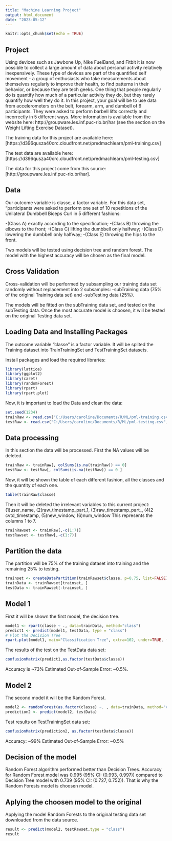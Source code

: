 ---
title: "Machine Learning Project"
output: html_document
date: "2023-05-12"
---

```{r setup, include=FALSE}
knitr::opts_chunk$set(echo = TRUE)
```

## Project

Using devices such as Jawbone Up, Nike FuelBand, and Fitbit it is now possible to collect a large amount of data about personal activity relatively inexpensively. These type of devices are part of the quantified self movement - a group of enthusiasts who take measurements about themselves regularly to improve their health, to find patterns in their behavior, or because they are tech geeks. One thing that people regularly do is quantify how much of a particular activity they do, but they rarely quantify how well they do it. In this project, your goal will be to use data from accelerometers on the belt, forearm, arm, and dumbell of 6 participants. They were asked to perform barbell lifts correctly and incorrectly in 5 different ways. More information is available from the website here: http://groupware.les.inf.puc-rio.br/har (see the section on the Weight Lifting Exercise Dataset).

The training data for this project are available here: [https://d396qusza40orc.cloudfront.net/predmachlearn/pml-training.csv]

The test data are available here: [https://d396qusza40orc.cloudfront.net/predmachlearn/pml-testing.csv]

The data for this project come from this source: [http://groupware.les.inf.puc-rio.br/har]. 

## Data

Our outcome variable is classe, a factor variable. For this data set, “participants were asked to perform one set of 10 repetitions of the Unilateral Dumbbell Biceps Curl in 5 different fashions: 

-(Class A) exactly according to the specification;
-(Class B) throwing the elbows to the front; 
-(Class C) lifting the dumbbell only halfway; 
-(Class D) lowering the dumbbell only halfway; 
-(Class E) throwing the hips to the front.

Two models will be tested using decision tree and random forest. The model with the highest accuracy will be chosen as the final model.

## Cross Validation

Cross-validation will be performed by subsampling our training data set randomly without replacement into 2 subsamples: 
-subTraining data (75% of the original Training data set) and 
-subTesting data (25%). 

The models will be fitted on the subTraining data set, and tested on the subTesting data. Once the most accurate model is choosen, it will be tested on the original Testing data set.

## Loading Data and Installing Packages

The outcome variable “classe” is a factor variable. It will be splited the Training dataset into TrainTrainingSet and TestTrainingSet datasets.

Install packages and load the required libraries:

```{r}
library(lattice)
library(ggplot2)
library(caret)
library(randomForest)
library(rpart)
library(rpart.plot)
```

Now, it is important to load the Data and clean the data:

```{r}
set.seed(1234)
trainRaw <- read.csv("C:/Users/caroline/Documents/R/ML/pml-training.csv",na.strings=c("NA","#DIV/0!", ""))
testRaw <- read.csv("C:/Users/caroline/Documents/R/ML/pml-testing.csv",na.strings=c("NA","#DIV/0!", ""))
```

## Data processing 

In this section the data will be processed. 
First the NA values will be deleted. 

```{r}
trainRaw <- trainRaw[, colSums(is.na(trainRaw)) == 0]
testRaw <- testRaw[, colSums(is.na(testRaw)) == 0 ]
``` 

Now, it will be shown the table of each different fashion, all the classes and the quantity of each one. 

```{r}
table(trainRaw$classe)
```

Then it will be deleted the irrelevant variables to this current project:
(1)user_name,
(2(raw_timestamp_part_1,
(3)raw_timestamp_part_,
(4)2 cvtd_timestamp,
(5)new_window, 
(6)num_window 
This represents the columns 1 to 7.

```{r}
trainRawset <- trainRaw[,-c(1:7)]
testRawset <- testRaw[,-c(1:7)]
``` 

## Partition the data 

The partition will be 75% of the training dataset into training and the remaining 25% to testing.

```{r}
trainset <- createDataPartition(trainRawset$classe, p=0.75, list=FALSE)
trainData <- trainRawset[trainset, ] 
testData <- trainRawset[-trainset, ]
```

## Model 1

First it will be shown the first model, the decision tree. 

```{r}
model1 <- rpart(classe ~ ., data=trainData, method="class")
predict1 <- predict(model1, testData, type = "class")
# Plot the Decision Tree
rpart.plot(model1, main="Classification Tree", extra=102, under=TRUE, faclen=0)
```

The results of the test on the TestData data set:

```{r}
confusionMatrix(predict1,as.factor(testData$classe))
``` 

Accuracy is ~73% Estimated Out-of-Sample Error: ~0.5%.

## Model 2

The second model it will be the Random Forest.

```{r}
model2 <- randomForest(as.factor(classe) ~. , data=trainData, method="class")
prediction2 <- predict(model2, testData)
``` 

Test results on TestTrainingSet data set:

```{r}
confusionMatrix(prediction2, as.factor(testData$classe))
``` 

Accuracy: ~99% Estimated Out-of-Sample Error: ~0.5%

## Decision of the model

Random Forest algorithm performed better than Decision Trees. Accuracy for Random Forest model was 0.995 (95% CI: (0.993, 0.997)) compared to Decision Tree model with 0.739 (95% CI: (0.727, 0.752)). That is why the Random Forests model is choosen model.

## Aplying the choosen model to the original 

Applying the model Random Forests to the original testing data set downloaded from the data source. 

```{r}
result <- predict(model2, testRawset,type = "class")
result
``` 
